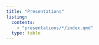 ```yaml
---
title: "Presentations"
listing:
  contents: 
    - "presentations/*/index.qmd"
  type: table
---
```

